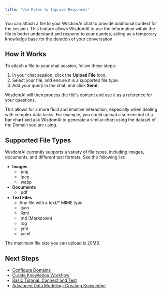 ```yaml
---
title: 'Use Files to Improve Responses'
---
```


You can attach a file to your WisdomAI chat to provide additional context for the session. This feature allows WisdomAI to use the information within the file to better understand and respond to your queries, acting as a temporary knowledge base for the duration of your conversation.

## How it Works

To attach a file to your chat session, follow these steps:

1. In your chat session, click the **Upload File** icon.
2. Select your file, and ensure it is a supported file type.
3. Add your query in the chat, and click **Send**.

WisdomAI will then process the file's content and use it as a reference for your questions. 

This allows for a more fluid and intuitive interaction, especially when dealing with complex data tasks. For example, you could upload a screenshot of a bar chart and ask WisdomAI to generate a similar chart using the dataset of the Domain you are using. 

## Supported File Types

WisdomAI currently supports a variety of file types, including images, documents, and different text formats. See the following list:

- **Images**
  - .png
  - .jpeg
  - .webp
- **Documents**
  - .pdf
- **Text Files**
  - Any file with a text/* MIME type
  - .json
  - .lkml
  - .md (Markdown)
  - .log
  - .yml
  - .yaml
  
<Note>
The maximum file size you can upload is 20MB.
</Note>

## Next Steps

- [Configure Domains](/improve-wisdom-ai-responses/configure-domains)
- [Curate Knowledge Workflow](/improve-wisdom-ai-responses/curate-knowledge-workflow)
- [Basic Tutorial: Connect and Test](/setting-up-wisdom-ai/basic-tutorial-connect-and-test)
- [Advanced Data Modeling: Creating Knowledge](/setting-up-wisdom-ai/advanced-data-modeling-creating-knowledge)